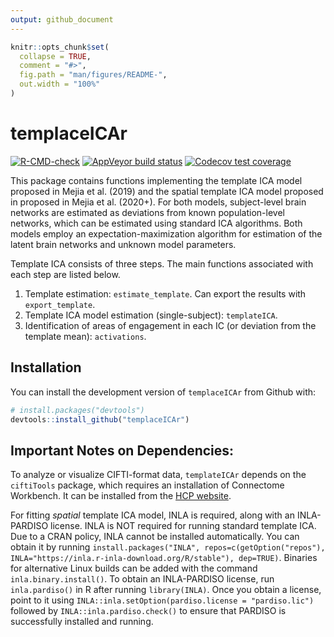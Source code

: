 ```yaml
---
output: github_document
---
```


<!-- README.md is generated from README.Rmd. Please edit that file -->

```r
knitr::opts_chunk$set(
  collapse = TRUE,
  comment = "#>",
  fig.path = "man/figures/README-",
  out.width = "100%"
)
```

# templaceICAr

<!-- badges: start -->
[![R-CMD-check](https://github.com/mandymejia/templateICAr/workflows/R-CMD-check/badge.svg)](https://github.com/mandymejia/templateICAr/actions)
[![AppVeyor build status](https://ci.appveyor.com/api/projects/status/github/mandymejia/templateICAr?branch=master&svg=true)](https://ci.appveyor.com/project/mandymejia/templateICAr)
[![Codecov test coverage](https://codecov.io/gh/mandymejia/templateICAr/branch/master/graph/badge.svg)](https://app.codecov.io/gh/mandymejia/templateICAr?branch=master)
<!-- badges: end -->

This package contains functions implementing the template ICA model proposed in Mejia et al. (2019) and the spatial template ICA model proposed in proposed in Mejia et al. (2020+). For both models, subject-level brain networks are estimated as deviations from known population-level networks, which can be estimated using standard ICA algorithms. Both models employ an expectation-maximization algorithm for estimation of the latent brain networks and unknown model parameters.

Template ICA consists of three steps. The main functions associated with each step are listed below. 

1. Template estimation: `estimate_template`. Can export the results with `export_template`.
2. Template ICA model estimation (single-subject): `templateICA`.
3. Identification of areas of engagement in each IC (or deviation from the template mean): `activations`.

## Installation

You can install the development version of `templaceICAr` from Github with:

``` r
# install.packages("devtools")
devtools::install_github("templaceICAr")
```


## Important Notes on Dependencies:

To analyze or visualize CIFTI-format data, `templateICAr` depends on the `ciftiTools` package, which requires an installation of Connectome Workbench.  It can be installed from the [HCP website](https://www.humanconnectome.org/software/get-connectome-workbench).

For fitting *spatial* template ICA model, INLA is required, along with an INLA-PARDISO license.  INLA is NOT required for running standard template ICA.  Due to a CRAN policy, INLA cannot be installed automatically. You can obtain it by running `install.packages("INLA", repos=c(getOption("repos"), INLA="https://inla.r-inla-download.org/R/stable"), dep=TRUE)`.  Binaries for alternative Linux builds can be added with the command `inla.binary.install()`.  To obtain an INLA-PARDISO license, run `inla.pardiso()` in R after running `library(INLA)`. Once you obtain a license, point to it using `INLA::inla.setOption(pardiso.license = "pardiso.lic")` followed by `INLA::inla.pardiso.check()` to ensure that PARDISO is successfully installed and running.
